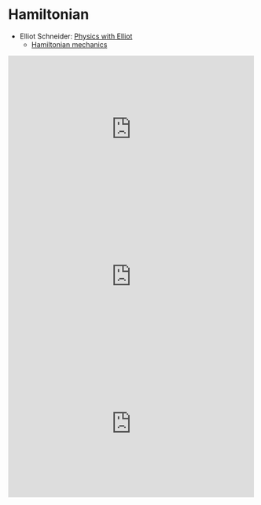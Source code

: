# Hamiltonian

- Elliot Schneider: [Physics with Elliot](https://www.youtube.com/@PhysicswithElliot/playlists)
  - [Hamiltonian mechanics](https://www.youtube.com/playlist?list=PL-IZN8QRUw-zBECgfYLuDQ3qkWsXWAGhM)
  
::: {show-in="html"}
<iframe width=500 height=300 frameborder="0" allowfullscreen src="https://www.youtube.com/embed/Nd4b0_vJZUk"></iframe>
:::

::: {show-in="html"}
<iframe width=500 height=300 frameborder="0" allowfullscreen src="https://www.youtube.com/embed/uncm8DChdhc"></iframe>
:::

::: {show-in="html"}
<iframe width=500 height=300 frameborder="0" allowfullscreen src="https://www.youtube.com/embed/_lz1VfI6Wxk"></iframe>
:::